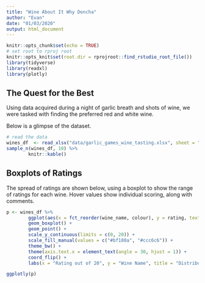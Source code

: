 ```yaml
---
title: "Wine About It Why Doncha"
author: "Evan"
date: "01/03/2020"
output: html_document
---
```


```r
knitr::opts_chunk$set(echo = TRUE)
# set root to rproj root
knitr::opts_knit$set(root.dir = rprojroot::find_rstudio_root_file())
library(tidyverse)
library(readxl)
library(plotly)
```


## The Quest for the Best

Using data acquired during a night of garlic breath and shots of wine, we were tasked with finding the preferred red and white wine.

Below is a glimpse of the dataset.

```r
# read the data
wines_df  <- read_xlsx("data/garlic_games_wine_tasting.xlsx", sheet = "wine_tasting")
sample_n(wines_df, 10) %>% 
        knitr::kable()
```

## Boxplots of Ratings

The spread of ratings are shown below, using a boxplot to show the range of ratings for each wine.  Hover values show individual scoring, along with comments.

```r


p <- wines_df %>% 
        ggplot(aes(x = fct_reorder(wine_name, colour), y = rating, text = comments, fill = colour)) + 
        geom_boxplot() + 
        geom_point() + 
        scale_y_continuous(limits = c(0, 20)) + 
        scale_fill_manual(values = c("#bf180a", "#ccc6c6")) + 
        theme_bw() + 
        theme(axis.text.x = element_text(angle = 30, hjust = 1)) + 
        coord_flip() + 
        labs(x = "Rating out of 20", y = "Wine Name", title = "Distribution of Wine Ratings by Type")

ggplotly(p)
```










